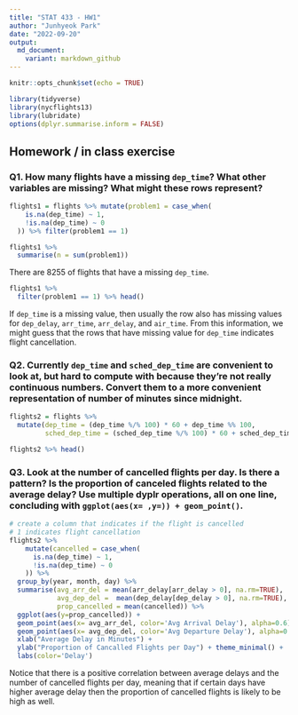 ```yaml
---
title: "STAT 433 - HW1"
author: "Junhyeok Park"
date: "2022-09-20"
output:
  md_document:
    variant: markdown_github
---
```


```r
knitr::opts_chunk$set(echo = TRUE)
```

```r
library(tidyverse)
library(nycflights13)
library(lubridate)
options(dplyr.summarise.inform = FALSE)
```

## Homework / in class exercise

### Q1. How many flights have a missing `dep_time`? What other variables are missing? What might these rows represent?
```r
flights1 = flights %>% mutate(problem1 = case_when(
    is.na(dep_time) ~ 1,
    !is.na(dep_time) ~ 0
  )) %>% filter(problem1 == 1)

flights1 %>% 
  summarise(n = sum(problem1))
```
There are 8255 of flights that have a missing `dep_time`.

```r
flights1 %>%
  filter(problem1 == 1) %>% head()
```
If `dep_time` is a missing value, then usually the row also has missing values for `dep_delay`, `arr_time`, `arr_delay`, and `air_time`. From this information, we might guess that the rows that have missing value for `dep_time` indicates flight cancellation.

### Q2. Currently `dep_time` and `sched_dep_time` are convenient to look at, but hard to compute with because they’re not really continuous numbers. Convert them to a more convenient representation of number of minutes since midnight.
```r
flights2 = flights %>% 
  mutate(dep_time = (dep_time %/% 100) * 60 + dep_time %% 100,
         sched_dep_time = (sched_dep_time %/% 100) * 60 + sched_dep_time %% 100)

flights2 %>% head()
```

### Q3. Look at the number of cancelled flights per day. Is there a pattern? Is the proportion of canceled flights related to the average delay? Use multiple dyplr operations, all on one line, concluding with `ggplot(aes(x= ,y=)) + geom_point()`.
```r
# create a column that indicates if the flight is cancelled
# 1 indicates flight cancellation
flights2 %>%
    mutate(cancelled = case_when(
      is.na(dep_time) ~ 1,
      !is.na(dep_time) ~ 0
    )) %>%
  group_by(year, month, day) %>%
  summarise(avg_arr_del = mean(arr_delay[arr_delay > 0], na.rm=TRUE),
            avg_dep_del =  mean(dep_delay[dep_delay > 0], na.rm=TRUE),
            prop_cancelled = mean(cancelled)) %>%
  ggplot(aes(y=prop_cancelled)) + 
  geom_point(aes(x= avg_arr_del, color='Avg Arrival Delay'), alpha=0.6) +
  geom_point(aes(x= avg_dep_del, color='Avg Departure Delay'), alpha=0.5) + 
  xlab("Average Delay in Minutes") + 
  ylab("Proportion of Cancalled Flights per Day") + theme_minimal() +
  labs(color='Delay')
```

Notice that there is a positive correlation between average delays and the number of cancelled flights per day, meaning that if certain days have higher average delay then the proportion of cancelled flights is likely to be high as well.


